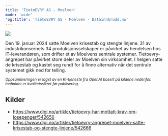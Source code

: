 ```yaml
---
title: 'TietoEVRY AS - Moelven'
mode: 'wide'
'og:title': 'TietoEVRY AS - Moelven - Datainnbrudd.no'
---
```


<Frame>
<img src="/images/tietoevry.png" noZoom/>
</Frame>

Den 19. januar 2024 satte Moelven krisestab og stengte linjene. 31 av industrikonsernets 34 produksjonsselskaper er påvirket av hendelsen hos IT-leverandøren, som drifter et av Moelvens sentrale systemer. Tietoevry-angrepet har påvirket store deler av Moelven sin virksomhet. I helgen satte de krisestab og kastet seg rundt for å finne alternativ når det sentrale systemet gikk ned for telling.

<sup><i>Oppsummeringen er laget av en KI-tjeneste fra OpenAI basert på kildene nedenfor. Innholdet er kvalitetssikret før publisering.</i></sup>

## Kilder
- https://www.digi.no/artikler/tietoevry-har-mottatt-krav-om-losepenger/542656
- https://www.digi.no/artikler/tietoevry-angrepet-moelven-satte-krisestab-og-stengte-linjene/542666
